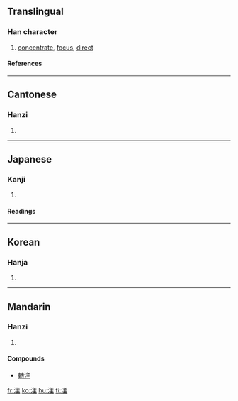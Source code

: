 {{see|註}}

==Translingual==
===Han character===
{{Han char|rn=85|rad=水|as=05|sn=8|four=3011<sub>4</sub>|canj=水卜土 (EYG)|ids=⿰[[氵]][[主]]}}
# [[concentrate]], [[focus]], [[direct]]
====References====
{{Han ref|kx=0618.050|dkj=17316|dj=1013.030|hdz=31592.010|uh=6CE8|ud=27880|bh=AA60|bd=43616}}

----

==Cantonese==
===Hanzi===
{{yue-hanzi|jyut=|y=jyu3}}
# {{defn|Cantonese}}

----
==Japanese==
===Kanji===
{{ja-kanji|grade=3|rs=水05}}
# {{defn|Japanese}} 
====Readings====
{{ja-readings|on=[[ちゅう]] (chū)|kun=[[そそぐ]] (sosogu)}}

----
==Korean==
===Hanja===
{{ko-hanja|hangeul=[[주]]|eumhun=|rv=ju|mr=chu|y=cwu}}
# {{defn|Korean}}

----
==Mandarin==
===Hanzi===
{{cmn-hanzi|tra=註|pin=[[zhù]] ([[zhu4]])|wg=chu<sup>4</sup>}}
# {{defn|Mandarin}}

====Compounds====
* [[轉注]]

[[fr:注]]
[[ko:注]]
[[hu:注]]
[[fi:注]]